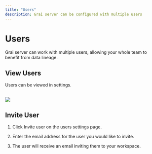 ```yaml
---
title: "Users"
description: Grai server can be configured with multiple users
---
```



# Users

Grai server can work with multiple users, allowing your whole team to benefit from data lineage.

## View Users

Users can be viewed in settings.

<br/>
<Image
  src="/images/docs/core/webapp/users.png"
  height={600}
  width={1200}
/>

## Invite User

1. Click Invite user on the users settings page.

2. Enter the email address for the user you would like to invite.


3. The user will receive an email inviting them to your workspace.
